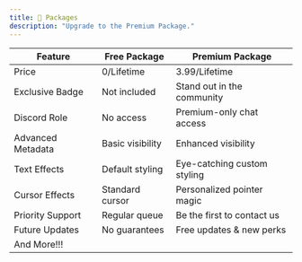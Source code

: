 ```yaml
---
title: 💸 Packages
description: "Upgrade to the Premium Package."
---
```


| Feature                 | Free Package                                                               | Premium Package                                                                    |
|-------------------------|----------------------------------------------------------------------------|------------------------------------------------------------------------------------|
| Price                   | <Icon icon="dollar-sign" color="#880808" iconType="solid" /> 0/Lifetime    | <Icon icon="dollar-sign" color="#008000" iconType="solid" /> 3.99/Lifetime         |
| Exclusive Badge         | <Icon icon="xmark" color="#880808" iconType="solid" /> Not included        | <Icon icon="check" color="#008000" iconType="solid" /> Stand out in the community  |
| Discord Role            | <Icon icon="xmark" color="#880808" iconType="solid" /> No access           | <Icon icon="check" color="#008000" iconType="solid" /> Premium-only chat access    |
| Advanced Metadata       | <Icon icon="xmark" color="#880808" iconType="solid" /> Basic visibility    | <Icon icon="check" color="#008000" iconType="solid" /> Enhanced visibility         |
| Text Effects            | <Icon icon="xmark" color="#880808" iconType="solid" /> Default styling     | <Icon icon="check" color="#008000" iconType="solid" /> Eye-catching custom styling |
| Cursor Effects          | <Icon icon="xmark" color="#880808" iconType="solid" /> Standard cursor     | <Icon icon="check" color="#008000" iconType="solid" /> Personalized pointer magic  |
| Priority Support        | <Icon icon="xmark" color="#880808" iconType="solid" /> Regular queue       | <Icon icon="check" color="#008000" iconType="solid" /> Be the first to contact us  |
| Future Updates          | <Icon icon="exclamation" color="#BA8E23" iconType="solid" /> No guarantees | <Icon icon="check" color="#008000" iconType="solid" /> Free updates & new perks    |
| And More!!!             | <Icon icon="check" color="#008000" iconType="solid" />                     | <Icon icon="check" color="#008000" iconType="solid" />                             |